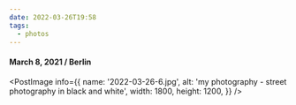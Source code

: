 ```yaml
---
date: 2022-03-26T19:58
tags:
  - photos
---
```


#### March 8, 2021 / Berlin

<PostImage
  info={{
    name: '2022-03-26-6.jpg',
    alt: 'my photography - street photography in black and white',
    width: 1800,
    height: 1200,
  }}
/>
